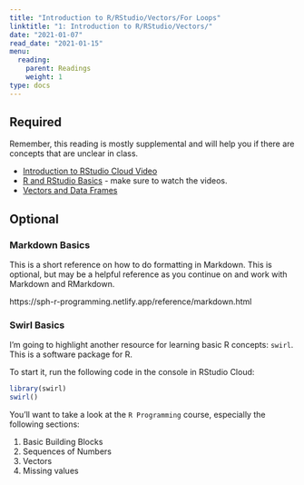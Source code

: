 ```yaml
---
title: "Introduction to R/RStudio/Vectors/For Loops"
linktitle: "1: Introduction to R/RStudio/Vectors/"
date: "2021-01-07"
read_date: "2021-01-15"
menu:
  reading:
    parent: Readings
    weight: 1
type: docs
---
```


## Required

Remember, this reading is mostly supplemental and will help you if there are concepts that are unclear in class.

- [Introduction to RStudio Cloud Video](https://www.youtube.com/watch?v=uK1Va_UWQFc) 
- [R and RStudio Basics](https://ismayc.github.io/rbasics-book/3-rstudiobasics.html) - make sure to watch the videos.
- [Vectors and Data Frames](https://ubc-dsci.github.io/introduction-to-datascience/wrangling.html#vectors-and-data-frames)

## Optional 

### Markdown Basics

This is a short reference on how to do formatting in Markdown. This is optional, but may be a helpful reference as you continue on and work with Markdown and RMarkdown. 

https://sph-r-programming.netlify.app/reference/markdown.html


### Swirl Basics

I'm going to highlight another resource for learning basic R concepts: `swirl`. This is a software package for R.

To start it, run the following code in the console in RStudio Cloud:

```r
library(swirl)
swirl()
```

You'll want to take a look at the `R Programming` course, especially the following sections:

1. Basic Building Blocks
3. Sequences of Numbers
4. Vectors
5. Missing values

